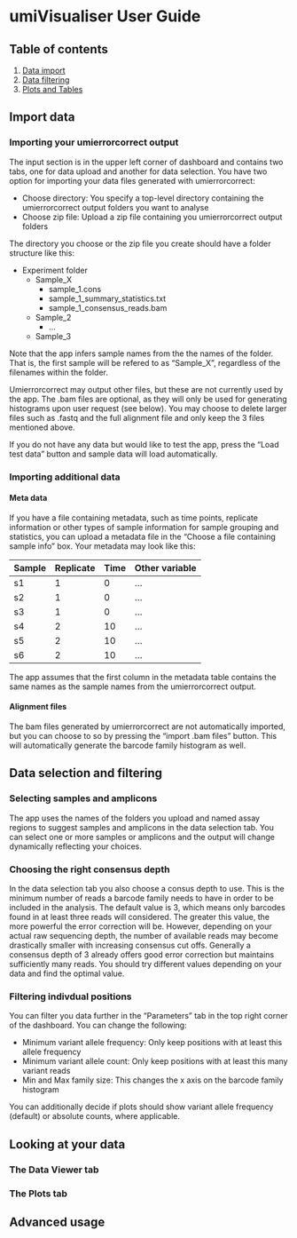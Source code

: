 # umiVisualiser User Guide

## Table of contents
1. [Data import](#import)
2. [Data filtering](#selection)
3. [Plots and Tables](#plots)


## Import data <a name="import"></a>

### Importing your umierrorcorrect output
The input section is in the upper left corner of dashboard and contains two tabs,
one for data upload and another for data selection. You have two option for importing
your data files generated with umierrorcorrect:

- Choose directory: You specify a top-level directory containing the umierrorcorrect output folders you want to analyse
- Choose zip file: Upload a zip file containing you umierrorcorrect output folders

The directory you choose or the zip file you create should have a folder structure like
this:

- Experiment folder
    + Sample_X
        * sample_1.cons
        * sample_1_summary_statistics.txt
        * sample_1_consensus_reads.bam
    + Sample_2
        * ...
    + Sample_3

Note that the app infers sample names from the the names of the folder. That is,
the first sample will be refered to as "Sample_X", regardless of the filenames
within the folder.

Umierrorcorrect may output other files, but these are not currently used by the app.
The .bam files are optional, as they will only be used for generating histograms
upon user request (see below). You may choose to delete larger files such as
.fastq and the full alignment file and only keep the 3 files mentioned above.

If you do not have any data but would like to test the app, press the "Load test data"
button and sample data will load automatically. 

### Importing additional data

#### Meta data
If you have a file containing metadata, such as time points, replicate information or
other types of sample information for sample grouping and statistics, you can
upload a metadata file in the "Choose a file containing sample info" box. Your 
metadata may look like this:

|   Sample    |   Replicate   |   Time |  Other variable  |
|-------------|---------------|------|---|
| s1 |  1         |   0    | ...  |   
| s2 |  1         |   0    |  ... |   
| s3 |  1         |   0    | ...  |   
| s4 |  2         |   10   | ...  |   
| s5 |  2         |   10   | ...  |   
| s6 |  2         |   10   | ...  |   

The app assumes that the first column in the metadata table contains the same
names as the sample names from the umierrorcorrect output.

#### Alignment files
The bam files generated by umierrorcorrect are not automatically imported, but
you can choose to so by pressing the "import .bam files" button. This will automatically
generate the barcode family histogram as well.

## Data selection and filtering  <a name="selection"></a>
### Selecting samples and amplicons

The app uses the names of the folders you upload and named assay regions to suggest
samples and amplicons in the data selection tab. You can select one or more samples
or amplicons and the output will change dynamically reflecting your choices.

### Choosing the right consensus depth

In the data selection tab you also choose a consus depth to use. This is the 
minimum number of reads a barcode family needs to have in order to be included
in the analysis. The default value is 3, which means only barcodes found in
at least three reads will considered. The greater this value, the more powerful
the error correction will be. However, depending on your actual raw sequencing depth,
the number of available reads may become drastically smaller with increasing
consensus cut offs. Generally a consensus depth of 3 already offers good error
correction but maintains sufficiently many reads. You should try different values
depending on your data and find the optimal value.

### Filtering indivdual positions

You can filter you data further in the "Parameters" tab in the top right corner
of the dashboard. You can change the following:

- Minimum variant allele frequency: Only keep positions with at least this allele frequency
- Minimum variant allele count: Only keep positions with at least this many variant reads
- Min and Max family size: This changes the x axis on the barcode family histogram

You can additionally decide if plots should show variant allele frequency (default) or
absolute counts, where applicable.

## Looking at your data <a name="plots"></a>
### The Data Viewer tab

### The Plots tab


## Advanced usage








